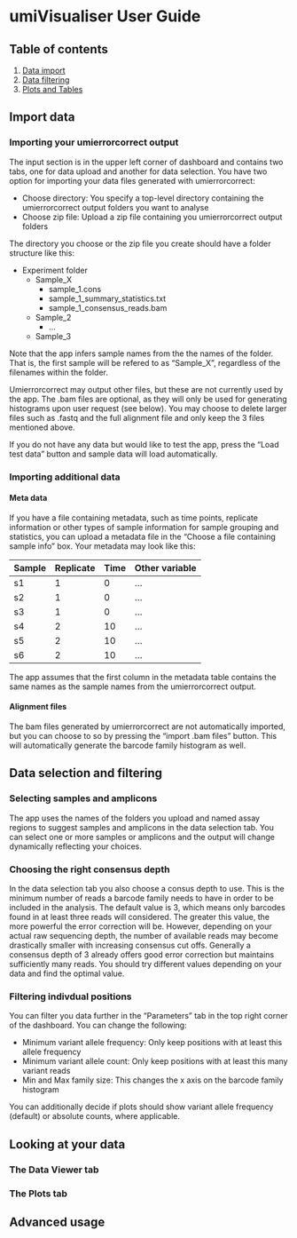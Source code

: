 # umiVisualiser User Guide

## Table of contents
1. [Data import](#import)
2. [Data filtering](#selection)
3. [Plots and Tables](#plots)


## Import data <a name="import"></a>

### Importing your umierrorcorrect output
The input section is in the upper left corner of dashboard and contains two tabs,
one for data upload and another for data selection. You have two option for importing
your data files generated with umierrorcorrect:

- Choose directory: You specify a top-level directory containing the umierrorcorrect output folders you want to analyse
- Choose zip file: Upload a zip file containing you umierrorcorrect output folders

The directory you choose or the zip file you create should have a folder structure like
this:

- Experiment folder
    + Sample_X
        * sample_1.cons
        * sample_1_summary_statistics.txt
        * sample_1_consensus_reads.bam
    + Sample_2
        * ...
    + Sample_3

Note that the app infers sample names from the the names of the folder. That is,
the first sample will be refered to as "Sample_X", regardless of the filenames
within the folder.

Umierrorcorrect may output other files, but these are not currently used by the app.
The .bam files are optional, as they will only be used for generating histograms
upon user request (see below). You may choose to delete larger files such as
.fastq and the full alignment file and only keep the 3 files mentioned above.

If you do not have any data but would like to test the app, press the "Load test data"
button and sample data will load automatically. 

### Importing additional data

#### Meta data
If you have a file containing metadata, such as time points, replicate information or
other types of sample information for sample grouping and statistics, you can
upload a metadata file in the "Choose a file containing sample info" box. Your 
metadata may look like this:

|   Sample    |   Replicate   |   Time |  Other variable  |
|-------------|---------------|------|---|
| s1 |  1         |   0    | ...  |   
| s2 |  1         |   0    |  ... |   
| s3 |  1         |   0    | ...  |   
| s4 |  2         |   10   | ...  |   
| s5 |  2         |   10   | ...  |   
| s6 |  2         |   10   | ...  |   

The app assumes that the first column in the metadata table contains the same
names as the sample names from the umierrorcorrect output.

#### Alignment files
The bam files generated by umierrorcorrect are not automatically imported, but
you can choose to so by pressing the "import .bam files" button. This will automatically
generate the barcode family histogram as well.

## Data selection and filtering  <a name="selection"></a>
### Selecting samples and amplicons

The app uses the names of the folders you upload and named assay regions to suggest
samples and amplicons in the data selection tab. You can select one or more samples
or amplicons and the output will change dynamically reflecting your choices.

### Choosing the right consensus depth

In the data selection tab you also choose a consus depth to use. This is the 
minimum number of reads a barcode family needs to have in order to be included
in the analysis. The default value is 3, which means only barcodes found in
at least three reads will considered. The greater this value, the more powerful
the error correction will be. However, depending on your actual raw sequencing depth,
the number of available reads may become drastically smaller with increasing
consensus cut offs. Generally a consensus depth of 3 already offers good error
correction but maintains sufficiently many reads. You should try different values
depending on your data and find the optimal value.

### Filtering indivdual positions

You can filter you data further in the "Parameters" tab in the top right corner
of the dashboard. You can change the following:

- Minimum variant allele frequency: Only keep positions with at least this allele frequency
- Minimum variant allele count: Only keep positions with at least this many variant reads
- Min and Max family size: This changes the x axis on the barcode family histogram

You can additionally decide if plots should show variant allele frequency (default) or
absolute counts, where applicable.

## Looking at your data <a name="plots"></a>
### The Data Viewer tab

### The Plots tab


## Advanced usage








